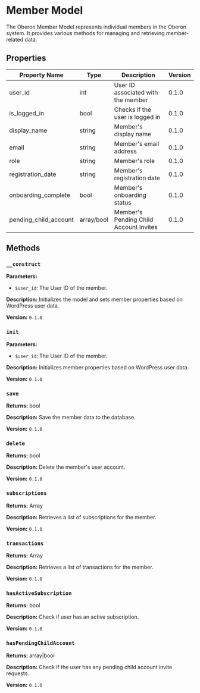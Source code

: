 # Member Model

The Oberon Member Model represents individual members in the Oberon system. It provides various methods for managing and retrieving member-related data.

## Properties

| Property Name         | Type       | Description                            | Version |
| --------------------- | ---------- | -------------------------------------- | ------- |
| user_id               | int        | User ID associated with the member     | 0.1.0   |
| is_logged_in          | bool       | Checks if the user is logged in        | 0.1.0   |
| display_name          | string     | Member's display name                  | 0.1.0   |
| email                 | string     | Member's email address                 | 0.1.0   |
| role                  | string     | Member's role                          | 0.1.0   |
| registration_date     | string     | Member's registration date             | 0.1.0   |
| onboarding_complete   | bool       | Member's onboarding status             | 0.1.0   |
| pending_child_account | array/bool | Member's Pending Child Account Invites | 0.1.0   |

## Methods

### `__construct`

**Parameters:**

-   `$user_id`: The User ID of the member.

**Description:** Initializes the model and sets member properties based on WordPress user data.

**Version:** `0.1.0`

### `init`

**Parameters:**

-   `$user_id`: The User ID of the member.

**Description:** Initializes member properties based on WordPress user data.

**Version:** `0.1.0`

### `save`

**Returns:** bool

**Description:** Save the member data to the database.

**Version:** `0.1.0`

### `delete`

**Returns:** bool

**Description:** Delete the member's user account.

**Version:** `0.1.0`

### `subscriptions`

**Returns:** Array

**Description:** Retrieves a list of subscriptions for the member.

**Version:** `0.1.0`

### `transactions`

**Returns:** Array

**Description:** Retrieves a list of transactions for the member.

**Version:** `0.1.0`

### `hasActiveSubscription`

**Returns:** bool

**Description:** Check if user has an active subscription.

**Version:** `0.1.0`

### `hasPendingChildAccount`

**Returns:** array|bool

**Description:** Check if the user has any pending child account invite requests.

**Version:** `0.1.0`
